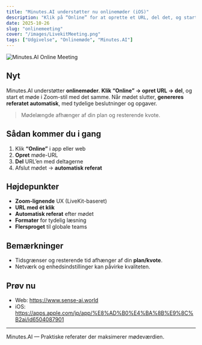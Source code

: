 ```yaml
---
title: "Minutes.AI understøtter nu onlinemøder (iOS)"
description: "Klik på “Online” for at oprette et URL, del det, og start straks et møde i Zoom-stil. Referatet genereres automatisk, når mødet slutter."
date: 2025-10-26
slug: "onlinemeeting"
cover: "/images/LivekitMeeting.png"
tags: ["Udgivelse", "Onlinemøde", "Minutes.AI"]
---
```


![Minutes.AI Online Meeting](/images/LivekitMeeting.png)

## Nyt
Minutes.AI understøtter **onlinemøder**. **Klik “Online” → opret URL → del**, og start et møde i Zoom-stil med det samme. Når mødet slutter, **genereres referatet automatisk**, med tydelige beslutninger og opgaver.

> Mødelængde afhænger af din plan og resterende kvote.

## Sådan kommer du i gang
1. Klik **“Online”** i app eller web  
2. **Opret** møde-URL  
3. **Del** URL’en med deltagerne  
4. Afslut mødet → **automatisk referat**

## Højdepunkter
- **Zoom-lignende** UX (LiveKit-baseret)
- **URL med ét klik**
- **Automatisk referat** efter mødet
- **Formater** for tydelig læsning
- **Flersproget** til globale teams

## Bemærkninger
- Tidsgrænser og resterende tid afhænger af din **plan/kvote**.  
- Netværk og enhedsindstillinger kan påvirke kvaliteten.

## Prøv nu
- Web: https://www.sense-ai.world  
- iOS: https://apps.apple.com/jp/app/%E8%AD%B0%E4%BA%8B%E9%8C%B2ai/id6504087901

---
Minutes.AI — Praktiske referater der maksimerer mødeværdien.
